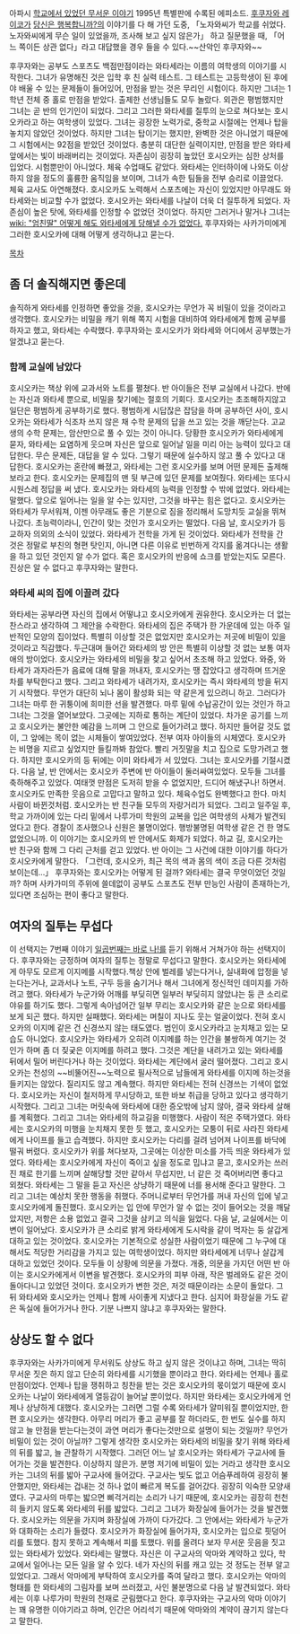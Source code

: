 아파시 [[학교에서 있었던 무서운 이야기]] 1995년 특별판에 수록된 에피소드. [[후쿠자와 레이코]]가 [[당신은 행복합니까?]]의 이야기를 다 해 가던 도중, 「노자와씨가 학교를 쉬었다. 노자와씨에게 무슨 일이 있었을까, 조사해 보고 싶지 않은가」 하고 질문했을 때,  「어느 쪽이든 상관 없다」라고 대답했을 경우 들을 수 있다.~~산악인 후쿠자와~~

후쿠자와는 공부도 스포츠도 백점만점이라는 와타세라는 이름의 여학생의 이야기를 시작한다. 그녀가 유명해진 것은 입학 후 친 실력 테스트. 그 테스트는 고등학생이 된 후에야 배울 수 있는 문제들이 들어있어, 만점을 받는 것은 무리인 시험이다. 하지만 그녀는 1학년 전체 중 홀로 만점을 받았다. 출제한 선생님들도 모두 놀랐다. 외관은 평범했지만 그녀는 곧 반의 인기인이 되었다. 그리고 그러한 와타세를 질투의 눈으로 쳐다보는 호시오카라고 하는 여학생이 있었다. 그녀는 굉장한 노력가로, 중학교 시절에는 언제나 탑을 놓치지 않았던 것이었다. 하지만 그녀는 탑이기는 했지만, 완벽한 것은 아니었기 때문에 그 시험에서는 92점을 받았던 것이었다. 충분히 대단한 실력이지만, 만점을 받은 와타세 앞에서는 빛이 바래버리는 것이었다. 자존심이 굉장히 높았던 호시오카는 심한 상처를 입었다. 시험뿐만이 아니었다. 체육 수업때도 같았다. 와타세는 인터하이에 나와도 이상하지 않을 정도의 훌륭한 움직임을 보이며, 그녀가 속한 팀들을 전부 승리로 이끌었다. 체육 교사도 아연해졌다. 호시오카도 노력해서 스포츠에는 자신이 있었지만 아무래도 와타세와는 비교할 수가 없었다. 호시오카는 와타세를 나날이 더욱 더 질투하게 되었다. 자존심이 높은 탓에, 와타세를 인정할 수 없었던 것이었다. 하지만 그러거나 말거나 그녀는 [[wiki: "엄친딸" 어떻게 해도 와타세에게 당해낼 수가 없었다.]] 후쿠자와는 사카가미에게 그러한 호시오카에 대해 어떻게 생각하냐고 묻는다.

[[목차]]

== 좀 더 솔직해지면 좋은데 ==
솔직하게 와타세를 인정하면 좋았을 것을, 호시오카는 무언가 꼭 비밀이 있을 것이라고 생각했다. 호시오카는 비밀을 캐기 위해 쪽지 시험을 대비하여 와타세에게 함께 공부를 하자고 했고, 와타세는 수락했다. 후쿠자와는 호시오카가 와타세와 어디에서 공부했는가 알겠냐고 묻는다.

=== 함께 교실에 남았다 ===
호시오카는 책상 위에 교과서와 노트를 펼쳤다. 반 아이들은 전부 교실에서 나갔다. 반에는 자신과 와타세 뿐으로, 비밀을 찾기에는 절호의 기회다. 호시오카는 초조해하지않고 일단은 평범하게 공부하기로 했다. 평범하게 시답잖은 잡담을 하며 공부하던 사이, 호시오카는 와타세가 식조차 쓰지 않은 채 수학 문제의 답을 쓰고 있는 것을 깨닫는다. 고교생의 수학 문제는, 암산만으로 풀 수 있는 것이 아니다. 당황한 호시오카가 와타세에게 묻자, 와타세는 요염하게 웃으며 자신은 앞으로 일어날 일을 미리 아는 능력이 있다고 대답한다. 무슨 문제든, 대답을 알 수 있다. 그렇기 때문에 실수하지 않고 풀 수 있다고 대답한다. 호시오카는 혼란에 빠졌고, 와타세는 그런 호시오카를 보며 어떤 문제든 출제해 보라고 한다. 호시오카는 문제집의 맨 뒷 부근에 있던 문제를 보여줬다. 와타세는 또다시 시원스레 정답을 써 냈다. 호시오카는 와타세의 능력을 인정할 수 밖에 없었다. 와타세는 말했다. 앞으로 일어나는 일을 알 수는 있지만, 그것을 바꾸는 힘은 없다고. 호시오카는 와타세가 무서워져, 이젠 아무래도 좋은 기분으로 짐을 정리해서 도망치듯 교실을 뛰쳐나갔다. 초능력이라니, 인간이 맞는 것인가 호시오카는 떨었다. 다음 날, 호시오카가 등교하자 의외의 소식이 있었다. 와타세가 전학을 가게 된 것이었다. 와타세가 전학을 간 것은 정말로 부친의 형편 탓인지, 아니면 다른 이유로 빈번하게 각지를 옮겨다니는 생활을 하고 있던 것인지 알 수가 없다. 혹은 호시오카의 반응에 쇼크를 받았는지도 모른다. 진상은 알 수 없다고 후쿠자와는 말한다.

=== 와타세 씨의 집에 이끌려 갔다 ===
와타세는 공부라면 자신의 집에서 어떻냐고 호시오카에게 권유한다. 호시오카는 더 없는 찬스라고 생각하여 그 제안을 수락한다. 와타세의 집은 주택가 한 가운데에 있는 아주 일반적인 모양의 집이었다. 특별히 이상할 것은 없었지만 호시오카는 저곳에 비밀이 있을 것이라고 직감했다. 두근대며 들어간 와타세의 방 안은 특별히 이상할 것 없는 보통 여자애의 방이었다. 호시오카는 와타세의 비밀을 찾고 싶어서 초조해 하고 있었다. 와중, 와타세가 과자라든가 음료에 대해 말을 꺼내자, 호시오카는 땡 잡았다고 생각하며 뜨거운 차를 부탁한다고 했다. 그리고 와타세가 내려가자, 호시오카는 즉시 와타세의 방을 뒤지기 시작했다. 무언가 대단히 뇌나 몸이 활성화 되는 약 같은게 있으려니 하고. 그러다가 그녀는 마루 한 귀퉁이에 희미한 선을 발견했다. 마루 밑에 수납공간이 있는 것인가 하고 그녀는 그것을 열어보았다. 그곳에는 지하로 통하는 계단이 있었다. 차가운 공기를 느끼고 호시오카는 불안한 예감을 느끼며 그 안으로 들어가려고 했다. 하지만 들어갈 것도 없이, 그 앞에는 목이 없는 시체들이 쌓여있었다. 전부 여자 아이들의 시체였다. 호시오카는 비명을 지르고 싶었지만 들킬까봐 참았다. 빨리 거짓말을 치고 집으로 도망가려고 했다. 하지만 호시오카의 등 뒤에는 이미 와타세가 서 있었다. 그녀는 호시오카를 기절시켰다.
다음 날, 반 안에서는 호시오카 주변에 반 아이들이 둘러싸여있었다. 모두들 그녀를 축하해주고 있었다. 여태껏 만점은 도저히 받을 수 없었지만, 드디어 해냈구나! 하면서. 호시오카도 만족한 웃음으로 고맙다고 말하고 있다. 체육수업도 완벽했다고 한다. 마치 사람이 바뀐것처럼. 호시오카는 반 친구들 모두의 자랑거리가 되었다. 그리고 일주일 후, 학교 가까이에 있는 다리 밑에서 나루가미 학원의 교복을 입은 여학생의 사체가 발견되었다고 한다. 경찰이 조사했으나 신원은 불명이었다. 행방불명된 여학생 같은 건 한 명도 없었으니까. 이 이야기는 호시오카의 반 안에서도 화제가 되었다. 하교 길, 호시오카는 반 친구와 함께 그 다리 근처를 걷고 있었다. 반 아이는 그 사건에 대한 이야기를 하다가 호시오카에게 말한다. 「그런데, 호시오카, 최근 목의 색과 몸의 색이 조금 다른 것처럼 보이는데…」 후쿠자와는 호시오카는 어떻게 된 걸까? 와타세는 결국 무엇이었던 것일까? 하며 사카가미의 주위에 쓸데없이 공부도 스포츠도 전부 만능인 사람이 존재하는가, 있다면 조심하는 편이 좋다고 말한다.


== 여자의 질투는 무섭다 ==
이 선택지는 7번째 이야기 [[일곱번째는 바로 나!]]를 듣기 위해서 거쳐가야 하는 선택지이다.
후쿠자와는 긍정하며 여자의 질투는 정말로 무섭다고 말한다. 호시오카는 와타세에게 아무도 모르게 이지메를 시작했다.책상 안에 벌레를 넣는다거나, 실내화에 압정을 넣는다는거나, 교과서나 노트, 구두 등을 숨기거나 해서 그녀에게 정신적인 데미지를 가하려고 했다. 와타세가 누군가와 어깨를 부딪히면 일부러 부딪히지 않았냐는 둥 큰 소리로 야유를 하기도 했다. 그렇게 속아넘어간 일부 무리는 호시오카와 같은 눈으로 와타세를 보게 되곤 했다. 하지만 실패했다. 와타세는 며칠이 지나도 웃는 얼굴이었다. 전혀 호시오카의 이지메 같은 건 신경쓰지 않는 태도였다. 범인이 호시오카라고 눈치채고 있는 모습도 아니었다. 호시오카는 와타세가 오히려 이지메를 하는 인간을 불쌍하게 여기는 것인가 하며 좀 더 짖궂은 이지메를 하려고 했다. 그것은 계단을 내려가고 있는 와타세를 뒤에서 밀어 버린다거나 하는 것이었다. 와타세는 계단에서 굴러 떨어졌다. 그리고 호시오카는 천성의 ~~비뚤어진~~노력으로 필사적으로 남들에게 와타세를 이지메 하는것을 들키지는 않았다. 질리지도 않고 계속했다. 하지만 와타세는 전혀 신경쓰는 기색이 없었다. 호시오카는 자신이 철저하게 무시당하고, 또한 바보 취급을 당하고 있다고 생각하기 시작했다. 그리고 그녀는 머릿속에 와타세에 대한 증오밖에 남지 않아, 결국 와타세 살해를 계획했다. 그리고 그녀는 와타세의 하교길을 미행했다. 사람이 적은 주택가였다. 와타세는 호시오카의 미행을 눈치채지 못한 듯 했고, 호시오카는 모퉁이 뒤로 사라진 와타세에게 나이프를 들고 습격했다. 하지만 호시오카는 다리를 걸려 넘어져 나이프를 바닥에 떨궈 버렸다. 호시오카가 위를 쳐다보자, 그곳에는 이상한 미소를 가득 띄운 와타세가 있었다. 와타세는 호시오카에게 자신이 죽이고 싶을 정도로 밉냐고 묻고, 호시오카는 쓰러진 채로 한기를 느끼며 살해당할 것만 같아서 무섭지만, 너 같은 것 죽어버리면 좋다고 외쳤다. 와타세는 그 말을 듣고 자신은 상냥하기 때문에 너를 용서해 준다고 말한다. 그리고 그녀는 예상치 못한 행동을 취했다. 주머니로부터 무언가를 꺼내 자신의 입에 넣고 호시오카에게 돌진했다. 호시오카는 입 안에 무언가 알 수 없는 것이 들어오는 것을 깨달았지만, 저항은 소용 없었고 결국 그것을 삼키고 의식을 잃었다.
다음 날, 교실에서는 이변이 일어났다. 호시오카가 큰 소리로 밝게 와타세에게 도시락을 같이 먹자는 둥 살갑게 대하고 있는 것이었다. 호시오카는 기본적으로 성실한 사람이었기 때문에 그 누구에 대해서도 적당한 거리감을 가지고 있는 여학생이었다. 하지만 와타세에게 너무나 살갑게 대하고 있었던 것이다. 모두들 이 상황에 의문을 가졌다. 개중, 의문을 가지던 어떤 반 아이는 호시오카에게서 이변을 발견했다. 호시오카의 피부 아래, 작은 벌레와도 같은 것이 돌아다니고 있었던 것이다. 호시오카가 변한 것은, 저것 때문이라는 소문이 돌았다. 그 뒤 와타세와 호시오카는 언제나 함께 사이좋게 지냈다고 한다. 심지어 화장실을 가도 같은 독실에 들어가거나 한다. 기분 나쁘지 않냐고 후쿠자와는 말한다.


== 상상도 할 수 없다 ==
후쿠자와는 사카가미에게 무서워도 상상도 하고 싶지 않은 것이냐고 하며, 그녀는 딱히 무서운 짓은 하지 않고 단순히 와타세를 시기했을 뿐이라고 한다. 와타세는 언제나 홀로 만점이었다. 언제나 탑을 쟁취하고 칭찬을 받는 것은 호시오카의 몫이었기 때문에 호시오카는 나날이 와타세에게 열등감이 늘어날 뿐이었다. 하지만 와타세는 호시오카에게 언제나 상냥하게 대했다. 호시오카는 그러면 그럴 수록 와타세가 얄미워질 뿐이었지만, 한편 호시오카는 생각한다. 아무리 머리가 좋고 공부를 잘 하더라도, 한 번도 실수를 하지 않고 늘 만점을 받는다는것이 과연 머리가 좋다는것만으로 설명이 되는 것일까? 무언가 비밀이 있는 것이 아닐까? 그렇게 생각한 호시오카는 와타세의 비밀을 찾기 위해 와타세의 뒤를 밟고, 늘 관찰하기 시작했다. 그러던 어느 날 호시오카는 와타세가 구교사에 들어가는 것을 발견한다. 이상하지 않은가. 분명 저기에 비밀이 있는 거라고 생각한 호시오카는 그녀의 뒤를 밟아 구교사에 들어갔다. 구교사는 빛도 없고 어슴푸레하여 굉장히 불안했지만, 와타세는 겁내는 것 하나 없이 빠르게 복도를 걸어갔다. 굉장히 익숙한 모양새였다. 구교사의 마루는 밟으면 삐걱거리는 소리가 나기 때문에, 호시오카는 굉장히 천천히 들키지 않도록 와타세의 뒤를 밟았다. 그리고 그녀가 화장실에 들어가는 것을 발견했다. 호시오카는 의문을 가지며 화장실에 가까이 다가갔다. 그 안에서는 와타세가 누군가와 대화하는 소리가 들렸다. 호시오카가 화장실에 들어가자, 호시오카는 입으로 핏덩어리를 토했다. 참지 못하고 계속해서 피를 토했다. 위를 올려다 보자 무서운 웃음을 짓고 있는 와타세가 있었다. 와타세는 말했다. 자신은 이 구교사의 악마와 계약하고 있다, 학교에서 일어나는 모든 일을 알 수 있다. 네가 자신의 뒤를 캐고 있는 것 정도는 전부 알고 있었다고. 그래서 악마에게 부탁하여 호시오카를 죽여 달라고 했다. 호시오카는 악마의 형태를 한 와타세의 그림자를 보며 쓰러졌고, 사인 불분명으로 다음 날 발견되었다. 와타세는 이후 나루가미 학원의 천재로 군림했다고 한다. 후쿠자와는 구교사의 악마 이야기는 꽤 유명한 이야기라고 하며, 인간은 어리석기 때문에 악마와의 계약이 끊기지 않는다고 말한다.
